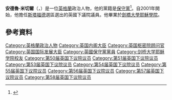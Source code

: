 {{blpsources|time=2017-02-11T13:57:03+00:00}}
{{expand|time=2017-02-11T13:57:03+00:00}}
{{NoteTA|G1=PoliticiansUK}}
'''安德魯·米切爾'''（{{lang-en|Andrew Mitchell}}，{{bd|1956年|3月23日}}）是一位[[英格蘭|英格蘭]]政治人物，他的黨籍是[[保守黨_(英國)|保守黨]]<ref name="yahoo">{{cite web |url=http://uk.news.yahoo.com/minister-mitchell-quits-police-outburst-173059164--business.html |title=Minister Mitchell quits over "pleb" police outburst |date=19 October 2012 |accessdate=19 October 2012 |archive-date=2012-10-23 |archive-url=https://web.archive.org/web/20121023075214/http://uk.news.yahoo.com/minister-mitchell-quits-police-outburst-173059164--business.html |dead-url=no }}</ref>。自2001年開始，他擔任[[斯塔福德_(英國國會選區)|斯塔福德]]選區選出的英國下議院議員。他畢業於[[劍橋大學耶穌學院|劍橋大學耶穌學院]]。
==參考資料==
{{Reflist}}

{{DEFAULTSORT: Mitchell, Andrew}}
[[Category:英格蘭政治人物|Category:英格蘭政治人物]]
[[Category:英国内阁大臣|Category:英国内阁大臣]]
[[Category:英国枢密院顾问官|Category:英国枢密院顾问官]]
[[Category:英国国际发展大臣|Category:英国国际发展大臣]]
[[Category:英國保守黨黨員|Category:英國保守黨黨員]]
[[Category:剑桥大学耶稣学院校友|Category:剑桥大学耶稣学院校友]]
[[Category:第50届英国下议院议员|Category:第50届英国下议院议员]]
[[Category:第51届英国下议院议员|Category:第51届英国下议院议员]]
[[Category:第53届英国下议院议员|Category:第53届英国下议院议员]]
[[Category:第54届英国下议院议员|Category:第54届英国下议院议员]]
[[Category:第55届英国下议院议员|Category:第55届英国下议院议员]]
[[Category:第56届英国下议院议员|Category:第56届英国下议院议员]]
[[Category:第57届英国下议院议员|Category:第57届英国下议院议员]]
[[Category:第58届英国下议院议员|Category:第58届英国下议院议员]]